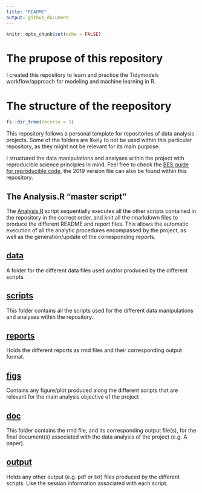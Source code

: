 ```yaml
---
title: "README"
output: github_document
---
```


```r
knitr::opts_chunk$set(echo = FALSE)
```
# The prupose of this repository
I created this repository to learn and practice the Tidymodels 
workflow/approach for modeling and machine learning in R.

# The structure of the reepository
```r
fs::dir_tree(recurse = 1)
```
This repository follows a personal template for repositories of data analysis 
projects. 
Some of the folders are likely to not be used within this particular repository, as they might not be relevant for its main purpose.

I structured the data manipulations and analyses within the project with
reproducible science principles in mind.
Feel free to check the [BES guide for reproducible code](https://www.britishecologicalsociety.org/wp-content/uploads/2019/06/BES-Guide-Reproducible-Code-2019.pdf?utm_source=web&utm_medium=web&utm_campaign=better_science), the 2019 version file can also be found within this repository.

## The Analysis.R "master script"
The [Analysis.R](Analysis.R) script sequentially executes all the other scripts
contained in the repository in the correct order, and knit all the rmarkdown 
files to produce the different README and report files.
This allows the automatic execution of all the analytic procedures encompassed 
by the project, as well as the generation/update of the corresponding reports.

## [data](data)
A folder for the different data files used and/or produced by the different
scripts.

## [scripts](scripts)
This folder contains all the scripts used for the different data manipulations 
and analyses within the repository.

## [reports](reports)
Holds the different reports as rmd files and their corresponding output format.

## [figs](figs)
Contains any figure/plot produced along the different scripts that are relevant
for the main analysis objective of the project

## [doc](doc)
This folder contains the rmd file, and its corresponding output file(s), for
the final document(s) associated with the data analysis of the project 
(e.g. A paper).

## [output](output)
Holds any other output (e.g. pdf or txt) files produced by the different
scripts.
Like the session information associated with each script.


